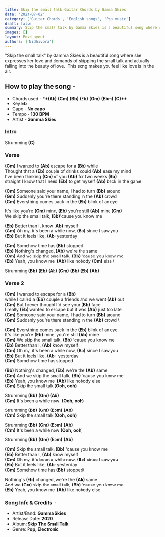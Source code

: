 ```yaml
---
title: Skip the small talk Guitar Chords by Gamma Skies
date: '2023-07-02'
category: ['Guitar Chords', 'English songs', 'Pop music']
draft: false
summary: Skip the small talk by Gamma Skies is a beautiful song where she expresses her love and demands of skipping the small talk and actually falling into the beauty of love. This song makes you feel like love is in the air.
images: []
layout: PostLayout
authors: ['Nidhivora']
---
```


"Skip the small talk" by Gamma Skies is a beautiful song where she expresses her love and demands of skipping the small talk and actually falling into the beauty of love.  This song makes you feel like love is in the air.

## How to play the song -

- Chords used - \***\*(Ab)** **(Cm)** **(Bb)** **(Eb)** **(Gm)** **(Ebm)** **(C)\*\***
- Key **Eb**
- Capo - **No capo**
- Tempo - **130 BPM**
- Artist - **Gamma Skies**

### Intro

Strumming **(C)**

### Verse

**(Cm)** I wanted to **(Ab)** escape for a **(Bb)** while \
Thought that a **(Eb)** couple of drinks could **(Ab)** ease my mind \
I've been thinking **(Cm)** of you **(Ab)** for two weeks **(Bb)** \
straight I know that I need **(Eb)** to get myself **(Ab)** back in the game

**(Cm)** Someone said your name, I had to turn **(Bb)** around \
**(Gm)** Suddenly you're there standing in the **(Ab)** crowd \
**(Cm)** Everything comes back in the **(Bb)** blink of an eye

It's like you're **(Gm)** mine, **(Eb)** you're still **(Ab)** mine **(Cm)** \
We skip the small talk, **(Bb)**'cause you know me

**(Eb)** Better than I, know **(Ab)** myself \
**(Cm)** Oh my, it's been a while now, **(Bb)** since I saw you \
**(Eb)** But it feels like, **(Ab)** yesterday

**(Cm)** Somеhow time has **(Bb)** stopped \
**(Eb)** Nothing's changed, **(Ab)** wе're the same \
**(Cm)** And we skip the small talk, **(Bb)** 'cause you know me \
**(Eb)** Yeah, you know me, **(Ab)** like nobody **(Cm)** else \

Strumming **(Bb)** **(Eb)** **(Ab)** **(Cm)** **(Bb)** **(Eb)** **(Ab)**

### Verse 2

**(Cm)** I wanted to escape for a **(Bb)** \
while I called a **(Eb)** couple a friends and we went **(Ab)** out \
**(Cm)** But I never thought I'd see your **(Bb)** face \
I really **(Eb)** wanted to escape but it was **(Ab)** just too late \
**(Cm)** Someone said your name, I had to turn **(Bb)** around \
**(Gm)** Suddenly you're there standing in the **(Ab)** crowd \

**(Cm)** Everything comes back in the **(Bb)** blink of an eye \
It's like you're **(Eb)** mine, you're still **(Ab)** mine \
**(Cm)** We skip the small talk, **(Bb)** 'cause you know me \
**(Eb)** Better than I, **(Ab)** know myself \
**(Cm)** Oh my, it's been a while now, **(Bb)** since I saw you \
**(Eb)** But it feels like, **(Ab)**  yesterday \
**(Cm)** Somehow time has stopped

**(Bb)** Nothing's changed, **(Eb)** we're the **(Ab)** same \
**(Cm)** And we skip the small talk, **(Bb)** 'cause you know me \
**(Eb)** Yeah, you know me, **(Ab)** like nobody else \
**(Cm)** Skip the small talk **(Ooh, ooh)**

Strumming **(Bb)** **(Gm)** **(Ab)** \
**(Cm)** It's been a while now  **(Ooh, ooh)**

Strumming **(Bb)** **(Gm)** **(Ebm)** **(Ab)** \
**(Cm)** Skip the small talk **(Ooh, ooh)**

Strumming **(Bb)** **(Gm)** **(Ebm)** **(Ab)** \
**(Cm)** It's been a while now **(Ooh, ooh)**

Strumming **(Bb)** **(Gm)** **(Ebm)** **(Ab)**

**(Cm)** Skip the small talk, **(Bb)** 'cause you know me \
**(Eb)** Better than I, **(Ab)** know myself \
**(Cm)** Oh my, it's been a while now, **(Bb)** since I saw you \
**(Eb)** But it feels like, **(Ab)** yesterday\
**(Cm)** Somehow time has **(Bb)** stopped\

Nothing's **(Eb)** changed, we're the **(Ab)** same \
And we **(Cm)** skip the small talk, **(Bb)** 'cause you know me \
**(Eb)** Yeah, you know me, **(Ab)** like nobody else

### Song Info & Credits  -

- Artist/Band: **Gamma Skies**
- Release Date: **2020**
- Album: **Skip The Small Talk**
- Genre: **Pop, Electronic**

